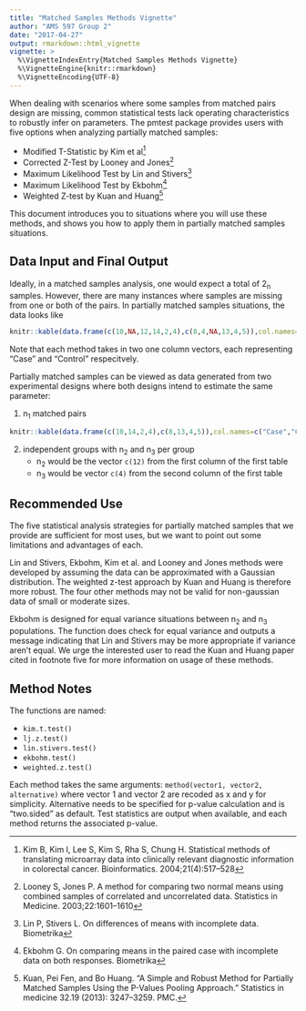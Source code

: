 ```yaml
---
title: "Matched Samples Methods Vignette"
author: "AMS 597 Group 2"
date: "2017-04-27"
output: rmarkdown::html_vignette
vignette: >
  %\VignetteIndexEntry{Matched Samples Methods Vignette}
  %\VignetteEngine{knitr::rmarkdown}
  %\VignetteEncoding{UTF-8}
---
```


When dealing with scenarios where some samples from matched pairs design are missing, common statistical tests lack
operating characteristics to robustly infer on parameters. 
The pmtest package provides users with five options when analyzing partially matched samples:

- Modified T-Statistic by Kim et al^[Kim B, Kim I, Lee S, Kim S, Rha S, Chung H. Statistical methods of translating microarray data into clinically relevant diagnostic information in colorectal cancer. Bioinformatics. 2004;21(4):517–528] 
- Corrected Z-Test by Looney and Jones^[Looney S, Jones P. A method for comparing two normal means using combined samples of correlated and uncorrelated data. Statistics in Medicine. 2003;22:1601–1610] 
- Maximum Likelihood Test by Lin and Stivers^[Lin P, Stivers L. On differences of means with incomplete data. Biometrika] 
- Maximum Likelihood Test by Ekbohm^[Ekbohm G. On comparing means in the paired case with incomplete data on both responses. Biometrika] 
- Weighted Z-test by Kuan and Huang^[Kuan, Pei Fen, and Bo Huang. “A Simple and Robust Method for Partially Matched Samples Using the P-Values Pooling Approach.” Statistics in medicine 32.19 (2013): 3247–3259. PMC.]

This document introduces you to situations where you will use these methods, and shows you how to apply them in partially matched samples situations.

## Data Input and Final Output

Ideally, in a matched samples analysis, one would expect a total of 2~n~ samples. However, there are many instances where samples are missing from one or both of the pairs. In partially matched samples situations, the data looks like

```r
knitr::kable(data.frame(c(10,NA,12,14,2,4),c(8,4,NA,13,4,5)),col.names=c("Case","Control"))
```

Note that each method takes in two one column vectors, each representing "Case" and "Control" respecitvely.

Partially matched samples can be viewed as data generated from two experimental designs where both designs intend to estimate the same parameter:

1. n~1~ matched pairs
```r
knitr::kable(data.frame(c(10,14,2,4),c(8,13,4,5)),col.names=c("Case","Control"))
```

2.  independent groups with n~2~ and n~3~ per group
    *    n~2~ would be the vector `c(12)` from the first column of the first table
    *    n~3~ would be vector `c(4)` from the second column of the first table

## Recommended Use

The five statistical analysis strategies for partially matched samples that we provide are sufficient for most uses, but we want to point out some limitations and advantages of each. 

Lin and Stivers, Ekbohm, Kim et al. and Looney and Jones methods were developed by assuming the data can be approximated with a Gaussian distribution. The weighted z-test approach by Kuan and Huang is therefore more robust. The four other methods may not be valid for non-gaussian data of small or moderate sizes. 

Ekbohm is designed for equal variance situations between n~2~ and n~3~ populations. The function does check for equal variance and outputs a message indicating that Lin and Stivers may be more appropriate if variance aren't equal. We urge the interested user to read the Kuan and Huang paper cited in footnote five for more information on usage of these methods. 

## Method Notes

The functions are named:

- `kim.t.test()`
- `lj.z.test()`
- `lin.stivers.test()`
- `ekbohm.test()`
- `weighted.z.test()`


Each method takes the same arguments:
`method(vector1, vector2, alternative)` where vector 1 and vector 2 are recoded as x and y for simplicity. Alternative needs to be specified for p-value calculation and is "two.sided" as default. Test statistics are output when available, and each method returns the associated p-value.










